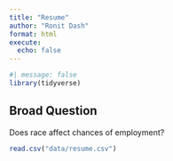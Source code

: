 ```yaml
---
title: "Resume"
author: "Ronit Dash"
format: html
execute: 
  echo: false
---
```


```r
#| message: false
library(tidyverse)
```
## Broad Question
Does race affect chances of employment?
```r
read.csv("data/resume.csv")
```

